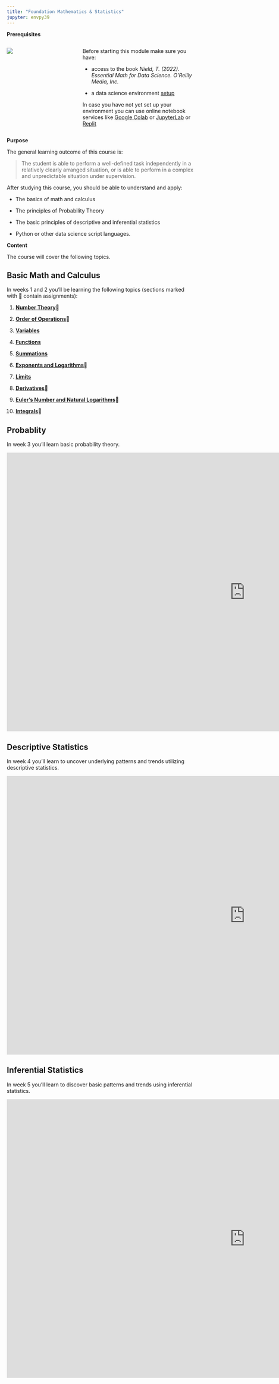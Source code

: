 ```yaml
---
title: "Foundation Mathematics & Statistics"
jupyter: envpy39
---
```


**Prerequisites**

::: columns
::: {.column width="30%"}
![](images/bookcover.jpeg)
:::

::: {.column width="5%"}
:::

::: {.column width="65%"}
Before starting this module make sure you have:

-   access to the book *Nield, T. (2022). Essential Math for Data Science. O'Reilly Media, Inc.*

-   a data science environment [setup](https://businessdatasolutions.github.io/datamining-course/book/setup.html){target="_blank"}

In case you have not yet set up your environment you can use online notebook services like [Google Colab](https://youtu.be/inN8seMm7UI){target="_blank"} or [JupyterLab](https://jupyter.org/try-jupyter/lab/?path=notebooks%2FIntro.ipynb){target="_blank"} or [Replit](https://replit.com/){target="_blank"}
:::
:::

**Purpose**

The general learning outcome of this course is:

> The student is able to perform a well-defined task independently in a relatively clearly arranged situation, or is able to perform in a complex and unpredictable situation under supervision.

After studying this course, you should be able to understand and apply:

-   The basics of math and calculus

-   The principles of Probability Theory

-   The basic principles of descriptive and inferential statistics

-   Python or other data science script languages.

**Content**

The course will cover the following topics.

::: panel-tabset
## Basic Math and Calculus

In weeks 1 and 2 you'll be learning the following topics (sections marked with 🤔 contain assignments):

1.  [**Number Theory**](numbertheory.html)🤔

2.  [**Order of Operations**](orderofoperations.html)🤔

3.  [**Variables**](variables.html)

4.  [**Functions**](functions.html)

5.  [**Summations**](summations.html)

6.  [**Exponents and** **Logarithms**](exponentslogs.html)🤔

7.  [**Limits**](limits.html)

8.  [**Derivatives**](derivatives.html)🤔

9.  [**Euler's Number and Natural Logarithms**](euler.html)🤔

10. [**Integrals**](integrals.html)🤔

## Probablity

In week 3 you'll learn basic probability theory.

```{=html}
<div class="ratio ratio-16x9 m-5 w-75">
<iframe src="https://docs.google.com/presentation/d/e/2PACX-1vTwubCm9sTlLyEiNR1iTkA064fz4telKJoso7Sim4pv1gdmSiJwAuifbLv1Absi4VfOVJX1d5CRnm8A/embed?start=false&loop=false&delayms=3000" frameborder="0" width="1280" height="749" allowfullscreen="true" mozallowfullscreen="true" webkitallowfullscreen="true"></iframe>
</div>
```
## Descriptive Statistics

In week 4 you'll learn to uncover underlying patterns and trends utilizing descriptive statistics.

```{=html}
<div class="ratio ratio-16x9 m-5 w-75">
<iframe src="https://docs.google.com/presentation/d/e/2PACX-1vTDm7pc0WwNc1ibSI4f-zXQrctjLf1PdGW2FAqRXoSMnkbqxKHkNKCVAZrX7CRXmk84i_poRhuvoE_Y/embed?start=false&loop=false&delayms=3000" frameborder="0" width="1280" height="749" allowfullscreen="true" mozallowfullscreen="true" webkitallowfullscreen="true"></iframe>
</div>
```
## Inferential Statistics

In week 5 you'll learn to discover basic patterns and trends using inferential statistics.

```{=html}
<div class="ratio ratio-16x9 m-5 w-75">
<iframe src="https://docs.google.com/presentation/d/e/2PACX-1vR6uytzrFUMsIWbpZejhzjmp8AeRBLWMEZ3GUQ_txfgWtxIj83Pwy2zX3Qs-Ua7N6bzRqdCCkFdIHJG/embed?start=false&loop=false&delayms=3000" frameborder="0" width="1280" height="749" allowfullscreen="true" mozallowfullscreen="true" webkitallowfullscreen="true"></iframe>
</div>
```
:::
